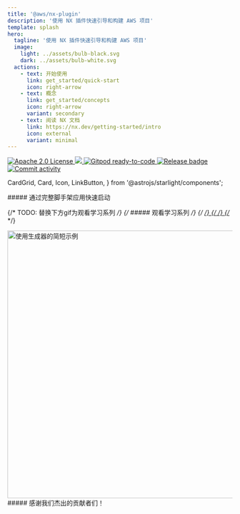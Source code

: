 ```yaml
---
title: '@aws/nx-plugin'
description: '使用 NX 插件快速引导和构建 AWS 项目'
template: splash
hero:
  tagline: '使用 NX 插件快速引导和构建 AWS 项目'
  image:
    light: ../assets/bulb-black.svg
    dark: ../assets/bulb-white.svg
  actions:
    - text: 开始使用
      link: get_started/quick-start
      icon: right-arrow
    - text: 概念
      link: get_started/concepts
      icon: right-arrow
      variant: secondary
    - text: 阅读 NX 文档
      link: https://nx.dev/getting-started/intro
      icon: external
      variant: minimal
---
```




<p class="badges">
  <a href="https://opensource.org/licenses/Apache-2.0">
    <img
      src="https://img.shields.io/badge/License-Apache%202.0-yellowgreen.svg"
      alt="Apache 2.0 License"
    />
  </a>
  <a href="https://codecov.io/gh/awslabs/nx-plugin-for-aws">
    <img src="https://codecov.io/gh/awslabs/nx-plugin-for-aws/graph/badge.svg?token=X27pgFfxuQ" />
  </a>
  <a href="https://gitpod.io/new/?workspaceClass=g1-large#https://github.com/awslabs/nx-plugin-for-aws">
    <img
      src="https://img.shields.io/badge/Gitpod-ready--to--code-blue?logo=gitpod"
      alt="Gitpod ready-to-code"
    />
  </a>
  <a href="https://github.com/awslabs/nx-plugin-for-aws/actions/workflows/ci.yml">
    <img
      src="https://github.com/awslabs/nx-plugin-for-aws/actions/workflows/ci.yml/badge.svg"
      alt="Release badge"
    />
  </a>
  <a href="https://github.com/awslabs/nx-plugin-for-aws/commits/main">
    <img
      src="https://img.shields.io/github/commit-activity/w/awslabs/nx-plugin-for-aws"
      alt="Commit activity"
    />
  </a>
</p>

  CardGrid,
  Card,
  Icon,
  LinkButton,
} from '@astrojs/starlight/components';

<div class='container three-column grid-icons'>
##### 通过完整脚手架应用快速启动

<CardGrid className="foo">
  <Card title="为项目添加组件">
    <Icon name="puzzle" size="100px"/>
  </Card>
  <Card title="无缝共享代码与协作">
    <Icon name="seti:bicep" size="100px"/>
  </Card>
  <Card title="按需定制您的项目">
    <Icon name="seti:config" size="100px"/>
  </Card>
</CardGrid>
</div>

<div class='container'>

{/* TODO: 替换下方gif为观看学习系列 */}
{/* ##### 观看学习系列 */}
{/* <a href="/videos/course/overview"> */}
{/* <VideoPlayer link="https://www.youtube.com/watch?v=5u0Ds7wzUeI" /> */}
{/* </a> */}

<div style={{ width: '100%' }}>
  <Image
    style={{ margin: 'auto' }}
    src={websiteGeneratorGif}
    alt="使用生成器的简短示例"
    width="800"
    height="600"
  />
</div>

</div>

<div class="container">
  ##### 感谢我们杰出的贡献者们！
  <ContributorList githubRepo="awslabs/nx-plugin-for-aws" />
</div>